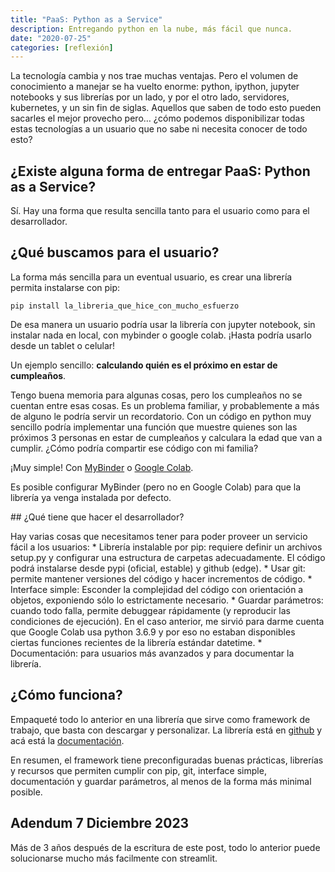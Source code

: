 ```yaml
---
title: "PaaS: Python as a Service"
description: Entregando python en la nube, más fácil que nunca.
date: "2020-07-25"
categories: [reflexión]
---
```


La tecnología cambia y nos trae muchas ventajas. Pero el volumen de conocimiento a manejar se ha vuelto enorme: python, ipython, jupyter notebooks y sus librerías por un lado, y por el otro lado, servidores, kubernetes, y un sin fin de siglas. Aquellos que saben de todo esto pueden sacarles el mejor provecho pero… ¿cómo podemos disponibilizar todas estas tecnologías a un usuario que no sabe ni necesita conocer de todo esto?

## ¿Existe alguna forma de entregar PaaS: Python as a Service?

Sí. Hay una forma que resulta sencilla tanto para el usuario como para el desarrollador.

## ¿Qué buscamos para el usuario?

La forma más sencilla para un eventual usuario, es crear una librería permita instalarse con pip:

```
pip install la_libreria_que_hice_con_mucho_esfuerzo
```

De esa manera un usuario podría usar la librería con jupyter notebook, sin instalar nada en local, con mybinder o google colab. ¡Hasta podría usarlo desde un tablet o celular!

Un ejemplo sencillo: **calculando quién es el próximo en estar de cumpleaños**.

Tengo buena memoria para algunas cosas, pero los cumpleaños no se cuentan entre esas cosas. Es un problema familiar, y probablemente a más de alguno le podría servir un recordatorio. Con un código en python muy sencillo podría implementar una función que muestre quienes son las próximos 3 personas en estar de cumpleaños y calculara la edad que van a cumplir.
¿Cómo podría compartir ese código con mi familia?

¡Muy simple! Con [MyBinder](https://mybinder.org/v2/gh/sebastiandres/family_birthdays/master?filepath=tests%2Fjupyter_test.ipynb) o [Google Colab](https://colab.research.google.com/drive/1XnruLOcG39i4SrQSSy9rnHIQ3RsQJdJr?usp=sharing).

Es posible configurar MyBinder (pero no en Google Colab) para que la librería ya venga instalada por defecto.

## ¿Qué tiene que hacer el desarrollador?

Hay varias cosas que necesitamos tener para poder proveer un servicio fácil a los usuarios:
* Librería instalable por pip: requiere definir un archivos setup.py y configurar una estructura de carpetas adecuadamente. El código podrá instalarse desde pypi (oficial, estable) y github (edge).
* Usar git: permite mantener versiones del código y hacer incrementos de código.
* Interface simple: Esconder la complejidad del código con orientación a objetos, exponiendo sólo lo estrictamente necesario.
* Guardar parámetros: cuando todo falla, permite debuggear rápidamente (y reproducir las condiciones de ejecución). En el caso anterior, me sirvió para darme cuenta que Google Colab usa python 3.6.9 y por eso no estaban disponibles ciertas funciones recientes de la librería estándar datetime.
* Documentación: para usuarios más avanzados y para documentar la librería.

## ¿Cómo funciona?

Empaqueté todo lo anterior en una librería que sirve como framework de trabajo, que basta con descargar y personalizar.
La librería está en [github](https://github.com/sebastiandres/GenericSimulationLibrary) y acá está la [documentación](https://readthedocs.org/projects/generalsimulationlibrary/).

En resumen, el framework tiene preconfiguradas buenas prácticas, librerías y recursos que permiten cumplir con pip, git, interface simple, documentación y guardar parámetros, al menos de la forma más minimal posible.

## Adendum 7 Diciembre 2023
Más de 3 años después de la escritura de este post, todo lo anterior puede solucionarse mucho más facilmente con streamlit. 